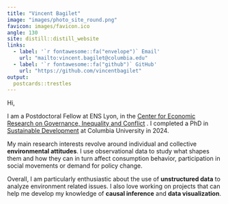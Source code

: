 ```yaml
---
title: "Vincent Bagilet"
image: "images/photo_site_round.png"
favicon: images/favicon.ico
angle: 130
site: distill::distill_website
links:
  - label: '`r fontawesome::fa("envelope")` Email'
    url: "mailto:vincent.bagilet@columbia.edu"
  - label: '`r fontawesome::fa("github")` GitHub'
    url: "https://github.com/vincentbagilet"
output:
  postcards::trestles
---
```


Hi,

I am a Postdoctoral Fellow at ENS Lyon, in the [Center for Economic Research on Governance, Inequality and Conflict](https://www.cergic-lyon.fr/) . I completed a PhD in [Sustainable Development](https://www.sipa.columbia.edu/academics/programs/phd-sustainable-development) at Columbia University in 2024.

My main research interests revolve around individual and collective **environmental attitudes**. I use observational data to study what shapes them and how they can in turn affect consumption behavior, participation in social movements or demand for policy change.

Overall, I am particularly enthusiastic about the use of **unstructured data** to analyze environment related issues. I also love working on projects that can help me develop my knowledge of **causal inference** and **data visualization**.

<!-- Prior to joining Columbia, I earned masters in [Quantitative Economics from the Paris School of Economics](https://www.parisschoolofeconomics.eu/en/teaching/masters-program/ppd-public-policy-and-development/), in [Environmental Economics from University Paris Saclay/AgroParisTech](https://www.universite-paris-saclay.fr/en/education/master/environmental-energy-and-transport-economics#presentation) and in Engineering with a specialization in Energy from [Ecole Centrale Lyon](https://www.ec-lyon.fr/en). -->









